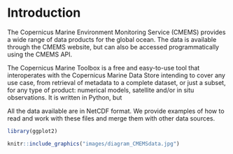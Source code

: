 <!-- 
This file is part of a gitbook that should be cited as: 

XX

This tutorial has been supported by the XX project
-->

# Introduction

The Copernicus Marine Environment Monitoring Service (CMEMS) provides a wide range of data products for the global ocean. The data is available through the CMEMS website, but can also be accessed programmatically using the CMEMS API. 

The Copernicus Marine Toolbox is a free and easy-to-use tool that interoperates with the Copernicus Marine Data Store intending to cover any use case, from retrieval of metadata to a complete dataset, or just a subset, for any type of product: numerical models, satellite and/or in situ observations. It is written in Python, but 

<!-- https://help.marine.copernicus.eu/en/articles/4469993-how-to-download-copernicus-marine-products -->

<!-- https://help.marine.copernicus.eu/en/articles/8638253-how-to-download-data-via-the-copernicus-marine-toolbox-in-r -->


All the data available are in NetCDF format. We provide examples of how to read and work with these files and merge them with other data sources. 



```r
library(ggplot2)
```

```r
knitr::include_graphics("images/diagram_CMEMSdata.jpg")
```
